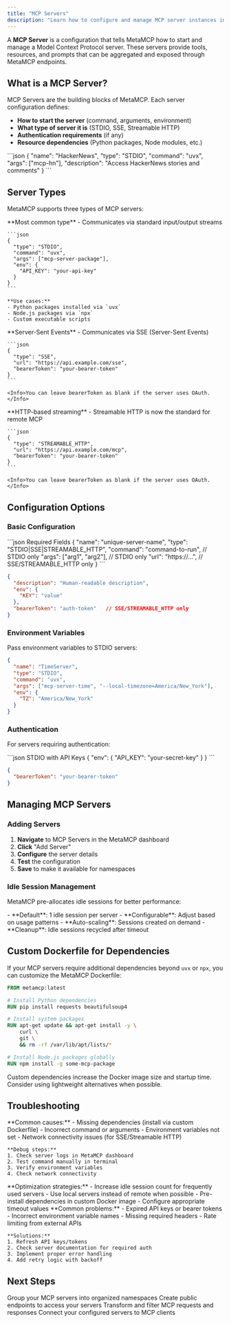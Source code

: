 ```yaml
---
title: "MCP Servers"
description: "Learn how to configure and manage MCP server instances in MetaMCP"
---
```


A **MCP Server** is a configuration that tells MetaMCP how to start and manage a Model Context Protocol server. These servers provide tools, resources, and prompts that can be aggregated and exposed through MetaMCP endpoints.

## What is a MCP Server?

MCP Servers are the building blocks of MetaMCP. Each server configuration defines:

- **How to start the server** (command, arguments, environment)
- **What type of server it is** (STDIO, SSE, Streamable HTTP)
- **Authentication requirements** (if any)
- **Resource dependencies** (Python packages, Node modules, etc.)

<Card title="Example Configuration" icon="code">
```json
{
  "name": "HackerNews",
  "type": "STDIO", 
  "command": "uvx",
  "args": ["mcp-hn"],
  "description": "Access HackerNews stories and comments"
}
```
</Card>

## Server Types

MetaMCP supports three types of MCP servers:

<AccordionGroup>
  <Accordion icon="terminal" title="STDIO Servers">
    **Most common type** - Communicates via standard input/output streams
    
    ```json
    {
      "type": "STDIO",
      "command": "uvx", 
      "args": ["mcp-server-package"],
      "env": {
        "API_KEY": "your-api-key"
      }
    }
    ```
    
    **Use cases:**
    - Python packages installed via `uvx`
    - Node.js packages via `npx`
    - Custom executable scripts
  </Accordion>

  <Accordion icon="globe" title="SSE Servers">
    **Server-Sent Events** - Communicates via SSE (Server-Sent Events)
    
    ```json
    {
      "type": "SSE",
      "url": "https://api.example.com/sse",
      "bearerToken": "your-bearer-token"
    }
    ```

    <Info>You can leave bearerToken as blank if the server uses OAuth.</Info>
  </Accordion>

  <Accordion icon="globe" title="Streamable HTTP Servers">
    **HTTP-based streaming** - Streamable HTTP is now the standard for remote MCP
    
    ```json
    {
      "type": "STREAMABLE_HTTP",
      "url": "https://api.example.com/mcp",
      "bearerToken": "your-bearer-token"
    }
    ```

    <Info>You can leave bearerToken as blank if the server uses OAuth.</Info>
  </Accordion>
</AccordionGroup>

## Configuration Options

### Basic Configuration

<CodeGroup>
```json Required Fields
{
  "name": "unique-server-name",
  "type": "STDIO|SSE|STREAMABLE_HTTP",
  "command": "command-to-run", // STDIO only
  "args": ["arg1", "arg2"],     // STDIO only
  "url": "https://...",         // SSE/STREAMABLE_HTTP only
}
```

```json Optional Fields
{
  "description": "Human-readable description",
  "env": {
    "KEY": "value"
  },
  "bearerToken": "auth-token"   // SSE/STREAMABLE_HTTP only
}
```
</CodeGroup>

### Environment Variables

Pass environment variables to STDIO servers:

```json
{
  "name": "TimeServer",
  "type": "STDIO",
  "command": "uvx",
  "args": ["mcp-server-time", "--local-timezone=America/New_York"],
  "env": {
    "TZ": "America/New_York"
  }
}
```

### Authentication

For servers requiring authentication:

<CodeGroup>
```json STDIO with API Keys
{
  "env": {
    "API_KEY": "your-secret-key"
  }
}
```

```json Remote with Bearer Token
{
  "bearerToken": "your-bearer-token"
}
```
</CodeGroup>

## Managing MCP Servers

### Adding Servers

1. **Navigate** to MCP Servers in the MetaMCP dashboard
2. **Click** "Add Server" 
3. **Configure** the server details
4. **Test** the configuration
5. **Save** to make it available for namespaces

### Idle Session Management

MetaMCP pre-allocates idle sessions for better performance:

<Card title="Cold Start Optimization" icon="zap">
- **Default**: 1 idle session per server
- **Configurable**: Adjust based on usage patterns
- **Auto-scaling**: Sessions created on demand
- **Cleanup**: Idle sessions recycled after timeout
</Card>

## Custom Dockerfile for Dependencies

If your MCP servers require additional dependencies beyond `uvx` or `npx`, you can customize the MetaMCP Dockerfile:

```dockerfile
FROM metamcp:latest

# Install Python dependencies
RUN pip install requests beautifulsoup4

# Install system packages
RUN apt-get update && apt-get install -y \
    curl \
    git \
    && rm -rf /var/lib/apt/lists/*

# Install Node.js packages globally
RUN npm install -g some-mcp-package
```

<Warning>
Custom dependencies increase the Docker image size and startup time. Consider using lightweight alternatives when possible.
</Warning>

## Troubleshooting

<AccordionGroup>
  <Accordion icon="triangle-alert" title="Server Won't Start">
    **Common causes:**
    - Missing dependencies (install via custom Dockerfile)
    - Incorrect command or arguments
    - Environment variables not set
    - Network connectivity issues (for SSE/Streamable HTTP)
    
    **Debug steps:**
    1. Check server logs in MetaMCP dashboard
    2. Test command manually in terminal
    3. Verify environment variables
    4. Check network connectivity
  </Accordion>

  <Accordion icon="clock" title="Slow Performance">
    **Optimization strategies:**
    - Increase idle session count for frequently used servers
    - Use local servers instead of remote when possible
    - Pre-install dependencies in custom Docker image
    - Configure appropriate timeout values
  </Accordion>

  <Accordion icon="shield" title="Authentication Issues">
    **Common problems:**
    - Expired API keys or bearer tokens
    - Incorrect environment variable names
    - Missing required headers
    - Rate limiting from external APIs
    
    **Solutions:**
    1. Refresh API keys/tokens
    2. Check server documentation for required auth
    3. Implement proper error handling
    4. Add retry logic with backoff
  </Accordion>
</AccordionGroup>

## Next Steps

<CardGroup cols={2}>
  <Card title="Create Namespaces" icon="package" href="/concepts/namespaces">
    Group your MCP servers into organized namespaces
  </Card>
  
  <Card title="Set Up Endpoints" icon="link" href="/concepts/endpoints">
    Create public endpoints to access your servers
  </Card>
  
  <Card title="Add Middleware" icon="filter" href="/concepts/middleware">
    Transform and filter MCP requests and responses
  </Card>
  
  <Card title="Integration Guide" icon="plug" href="/integrations/cursor">
    Connect your configured servers to MCP clients
  </Card>
</CardGroup> 